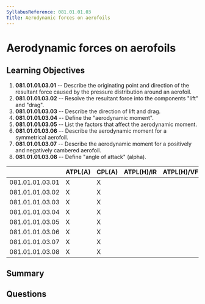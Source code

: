 ```yaml
---
SyllabusReference: 081.01.01.03
Title: Aerodynamic forces on aerofoils
---
```


# Aerodynamic forces on aerofoils

## Learning Objectives

1. **081.01.01.03.01** -- Describe the originating point and direction of the
   resultant force caused by the pressure distribution around an aerofoil.
2. **081.01.01.03.02** -- Resolve the resultant force into the components "lift"
   and "drag".
3. **081.01.01.03.03** -- Describe the direction of lift and drag.
4. **081.01.01.03.04** -- Define the "aerodynamic moment".
5. **081.01.01.03.05** -- List the factors that affect the aerodynamic moment.
6. **081.01.01.03.06** -- Describe the aerodynamic moment for a symmetrical
   aerofoil.
7. **081.01.01.03.07** -- Describe the aerodynamic moment for a positively and
   negatively cambered aerofoil.
8. **081.01.01.03.08** -- Define "angle of attack" (alpha).

|                 | ATPL(A) | CPL(A) | ATPL(H)/IR | ATPL(H)/VFR | CPL(H) | IR  | CBIR(A) |
| --------------- | ------- | ------ | ---------- | ----------- | ------ | --- | ------- |
| 081.01.01.03.01 | X       | X      |            |             |        |     |         |
| 081.01.01.03.02 | X       | X      |            |             |        |     |         |
| 081.01.01.03.03 | X       | X      |            |             |        |     |         |
| 081.01.01.03.04 | X       | X      |            |             |        |     |         |
| 081.01.01.03.05 | X       | X      |            |             |        |     |         |
| 081.01.01.03.06 | X       | X      |            |             |        |     |         |
| 081.01.01.03.07 | X       | X      |            |             |        |     |         |
| 081.01.01.03.08 | X       | X      |            |             |        |     |         |

## Summary

## Questions
